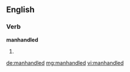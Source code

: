 ==English==

===Verb===
'''manhandled'''

# {{past of|manhandle}}

[[de:manhandled]]
[[mg:manhandled]]
[[vi:manhandled]]